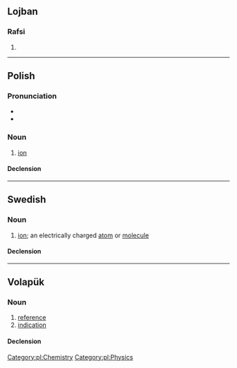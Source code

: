 {{also|Jon|jón|Jón|jòn|jön|-jon|Jon.}}
==Lojban==

===Rafsi===
{{jbo-rafsi}}

# {{jbo-rafsi of|jorne}}

----

==Polish==
{{wikipedia|lang=pl}}

===Pronunciation===
* {{pl-IPA}}
* {{audio|Pl-jon.ogg|audio|lang=pl}}

===Noun===
{{pl-noun|m-in}}

# [[ion]]

====Declension====
{{pl-decl-noun
|jon|jony
|jonu|jonów
|jonowi|jonom
|jon|jony
|jonem|jonami
|jonie|jonach
|jonie|jony
}}

[[Category:pl:Chemistry]]
[[Category:pl:Physics]]

----

==Swedish==

===Noun===
{{sv-noun|c}}

# {{lb|sv|chemistry}} [[ion]]; an electrically charged [[atom]] or [[molecule]]

====Declension====
{{sv-infl-noun-c-er}}

----

==Volapük==

===Noun===
{{vo-noun}}

# [[reference]]
# [[indication]]

====Declension====
{{vo-decl-noun}}
